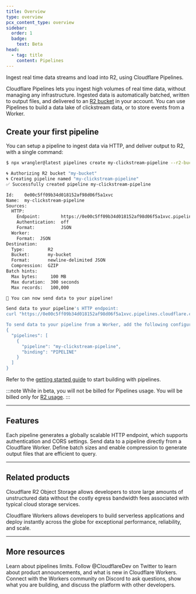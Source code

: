 ```yaml
---
title: Overview
type: overview
pcx_content_type: overview
sidebar:
  order: 1
  badge:
    text: Beta
head:
  - tag: title
    content: Pipelines
---
```



<Description>

Ingest real time data streams and load into R2, using Cloudflare Pipelines.

</Description>

<Plan type="paid" />

Cloudflare Pipelines lets you ingest high volumes of real time data, without managing any infrastructure. Ingested data is automatically batched, written to output files, and delivered to an [R2 bucket](/r2/) in your account. You can use Pipelines to build a data lake of clickstream data, or to store events from a Worker.

## Create your first pipeline
You can setup a pipeline to ingest data via HTTP, and deliver output to R2, with a single command:

```sh
$ npx wrangler@latest pipelines create my-clickstream-pipeline --r2-bucket my-bucket

🌀 Authorizing R2 bucket "my-bucket"
🌀 Creating pipeline named "my-clickstream-pipeline"
✅ Successfully created pipeline my-clickstream-pipeline

Id:    0e00c5ff09b34d018152af98d06f5a1xvc
Name:  my-clickstream-pipeline
Sources:
  HTTP:
    Endpoint:        https://0e00c5ff09b34d018152af98d06f5a1xvc.pipelines.cloudflare.com/
    Authentication:  off
    Format:          JSON
  Worker:
    Format:  JSON
Destination:
  Type:         R2
  Bucket:       my-bucket
  Format:       newline-delimited JSON
  Compression:  GZIP
Batch hints:
  Max bytes:     100 MB
  Max duration:  300 seconds
  Max records:   100,000

🎉 You can now send data to your pipeline!

Send data to your pipeline's HTTP endpoint:
curl "https://0e00c5ff09b34d018152af98d06f5a1xvc.pipelines.cloudflare.com/" -d '[{ ...JSON_DATA... }]'

To send data to your pipeline from a Worker, add the following configuration to your config file:
{
  "pipelines": [
    {
      "pipeline": "my-clickstream-pipeline",
      "binding": "PIPELINE"
    }
  ]
}
```

Refer to the [getting started guide](/pipelines/getting-started) to start building with pipelines.

:::note
While in beta, you will not be billed for Pipelines usage. You will be billed only for [R2 usage](/r2/pricing/).
:::

***
## Features

<Feature header="HTTP as a source" href="/pipelines/build-with-pipelines/sources/http">
Each pipeline generates a globally scalable HTTP endpoint, which supports authentication and CORS settings.
</Feature>

<Feature header="Workers API" href="/pipelines/build-with-pipelines/sources/workers-apis/">
Send data to a pipeline directly from a Cloudflare Worker.
</Feature>

<Feature header="Customize output settings" href="/pipelines/build-with-pipelines/output-settings">
Define batch sizes and enable compression to generate output files that are efficient to query.
</Feature>

***

## Related products

<RelatedProduct header="R2" href="/r2/" product="r2">

Cloudflare R2 Object Storage allows developers to store large amounts of unstructured data without the costly egress bandwidth fees associated with typical cloud storage services.

</RelatedProduct>

<RelatedProduct header="Workers" href="/workers/" product="workers">

Cloudflare Workers allows developers to build serverless applications and deploy instantly across the globe for exceptional performance, reliability, and scale.

</RelatedProduct>

***

## More resources

<CardGrid>

<LinkTitleCard title="Limits" href="/pipelines/platform/limits/" icon="document">
Learn about pipelines limits.
</LinkTitleCard>

<LinkTitleCard title="@CloudflareDev" href="https://x.com/cloudflaredev" icon="x.com">
Follow @CloudflareDev on Twitter to learn about product announcements, and what is new in Cloudflare Workers.
</LinkTitleCard>

<LinkTitleCard title="Developer Discord" href="https://discord.cloudflare.com" icon="discord">
Connect with the Workers community on Discord to ask questions, show what you are building, and discuss the platform with other developers.
</LinkTitleCard>

</CardGrid>
